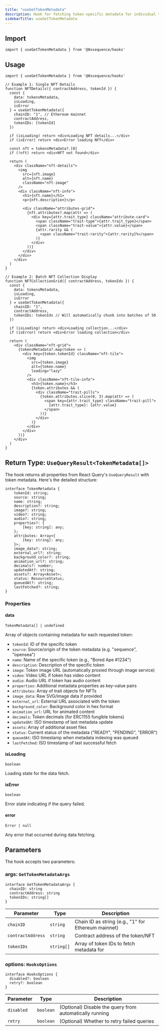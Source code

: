 ```yaml
---
title: "useGetTokenMetadata"
description: Hook for fetching token-specific metadata for individual tokens within a contract
sidebarTitle: useGetTokenMetadata
---
```


## Import

```tsx
import { useGetTokenMetadata } from '@0xsequence/hooks'
```

## Usage

```tsx
import { useGetTokenMetadata } from '@0xsequence/hooks'

// Example 1: Single NFT Details
function NFTDetails({ contractAddress, tokenId }) {
  const {
    data: tokensMetadata,
    isLoading,
    isError
  } = useGetTokenMetadata({
    chainID: "1", // Ethereum mainnet
    contractAddress, 
    tokenIDs: [tokenId]
  })

  if (isLoading) return <div>Loading NFT details...</div>
  if (isError) return <div>Error loading NFT</div>

  const nft = tokensMetadata?.[0]
  if (!nft) return <div>NFT not found</div>

  return (
    <div className="nft-details">
      <img 
        src={nft.image}
        alt={nft.name}
        className="nft-image"
      />
      <div className="nft-info">
        <h1>{nft.name}</h1>
        <p>{nft.description}</p>
        
        <div className="attributes-grid">
          {nft.attributes?.map(attr => (
            <div key={attr.trait_type} className="attribute-card">
              <span className="trait-type">{attr.trait_type}</span>
              <span className="trait-value">{attr.value}</span>
              {attr.rarity && (
                <span className="trait-rarity">{attr.rarity}%</span>
              )}
            </div>
          ))}
        </div>
      </div>
    </div>
  )
}

// Example 2: Batch NFT Collection Display
function NFTCollectionGrid({ contractAddress, tokenIds }) {
  const {
    data: tokensMetadata,
    isLoading,
    isError
  } = useGetTokenMetadata({
    chainID: "1",
    contractAddress,
    tokenIDs: tokenIds // Will automatically chunk into batches of 50
  })

  if (isLoading) return <div>Loading collection...</div>
  if (isError) return <div>Error loading collection</div>

  return (
    <div className="nft-grid">
      {tokensMetadata?.map(token => (
        <div key={token.tokenId} className="nft-tile">
          <img 
            src={token.image}
            alt={token.name}
            loading="lazy"
          />
          <div className="nft-tile-info">
            <h3>{token.name}</h3>
            {token.attributes && (
              <div className="trait-pills">
                {token.attributes.slice(0, 3).map(attr => (
                  <span key={attr.trait_type} className="trait-pill">
                    {attr.trait_type}: {attr.value}
                  </span>
                ))}
              </div>
            )}
          </div>
        </div>
      ))}
    </div>
  )
}
```

## Return Type: `UseQueryResult<TokenMetadata[]>`

The hook returns all properties from React Query's `UseQueryResult` with token metadata. Here's the detailed structure:

```tsx
interface TokenMetadata {
    tokenId: string;
    source: string;
    name: string;
    description?: string;
    image?: string;
    video?: string;
    audio?: string;
    properties?: {
        [key: string]: any;
    };
    attributes: Array<{
        [key: string]: any;
    }>;
    image_data?: string;
    external_url?: string;
    background_color?: string;
    animation_url?: string;
    decimals?: number;
    updatedAt?: string;
    assets?: Array<Asset>;
    status: ResourceStatus;
    queuedAt?: string;
    lastFetched?: string;
}
```

### Properties

#### data

`TokenMetadata[] | undefined`

Array of objects containing metadata for each requested token:

- `tokenId`: ID of the specific token
- `source`: Source/origin of the token metadata (e.g. "sequence", "opensea")
- `name`: Name of the specific token (e.g., "Bored Ape #1234") 
- `description`: Description of the specific token
- `image`: Token image URL (automatically proxied through image service)
- `video`: Video URL if token has video content
- `audio`: Audio URL if token has audio content
- `properties`: Additional metadata properties as key-value pairs
- `attributes`: Array of trait objects for NFTs
- `image_data`: Raw SVG/image data if provided
- `external_url`: External URL associated with the token
- `background_color`: Background color in hex format
- `animation_url`: URL for animated content
- `decimals`: Token decimals (for ERC1155 fungible tokens)
- `updatedAt`: ISO timestamp of last metadata update
- `assets`: Array of additional asset files
- `status`: Current status of the metadata ("READY", "PENDING", "ERROR")
- `queuedAt`: ISO timestamp when metadata indexing was queued
- `lastFetched`: ISO timestamp of last successful fetch

#### isLoading

`boolean`

Loading state for the data fetch.

#### isError

`boolean`

Error state indicating if the query failed.

#### error

`Error | null`

Any error that occurred during data fetching.

## Parameters

The hook accepts two parameters:

### args: `GetTokenMetadataArgs`

```tsx
interface GetTokenMetadataArgs {
  chainID: string
  contractAddress: string
  tokenIDs: string[]
}
```

| Parameter | Type | Description |
| --------- | ---- | ----------- |
| `chainID` | `string` | Chain ID as string (e.g., "1" for Ethereum mainnet) |
| `contractAddress` | `string` | Contract address of the token/NFT |
| `tokenIDs` | `string[]` | Array of token IDs to fetch metadata for |

### options: `HooksOptions`

```tsx
interface HooksOptions {
  disabled?: boolean
  retry?: boolean
}
```

| Parameter | Type | Description |
| --------- | ---- | ----------- |
| `disabled` | `boolean` | (Optional) Disable the query from automatically running |
| `retry` | `boolean` | (Optional) Whether to retry failed queries |
